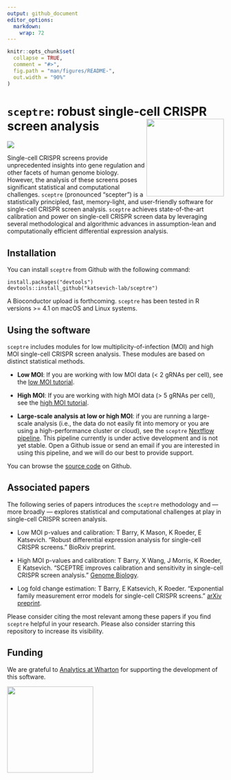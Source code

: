 ```yaml
---
output: github_document
editor_options: 
  markdown: 
    wrap: 72
---
```


<!-- README.md is generated from README.Rmd. Please edit that file -->

```r
knitr::opts_chunk$set(
  collapse = TRUE,
  comment = "#>",
  fig.path = "man/figures/README-",
  out.width = "90%"
)
```

# `sceptre`: robust single-cell CRISPR screen analysis <img src="man/figures/hex.jpg" align="right" width="180"/>

<!-- badges: start -->

![](https://github.com/scarlettcanny0629/sceptre/actions/workflows/R-CMD-check.yaml/badge.svg)

<!-- badges: end -->

Single-cell CRISPR screens provide unprecedented insights into gene
regulation and other facets of human genome biology. However, the
analysis of these screens poses significant statistical and
computational challenges. `sceptre` (pronounced "scepter") is a
statistically principled, fast, memory-light, and user-friendly software
for single-cell CRISPR screen analysis. `sceptre` achieves
state-of-the-art calibration and power on single-cell CRISPR screen data
by leveraging several methodological and algorithmic advances in
assumption-lean and computationally efficient differential expression
analysis.

## Installation

You can install `sceptre` from Github with the following command:

```         
install.packages("devtools")
devtools::install_github("katsevich-lab/sceptre")
```

A Bioconductor upload is forthcoming. `sceptre` has been tested in R
versions \>= 4.1 on macOS and Linux systems.

## Using the software

`sceptre` includes modules for low multiplicity-of-infection (MOI) and
high MOI single-cell CRISPR screen analysis. These modules are based on
distinct statistical methods.

-   **Low MOI**: If you are working with low MOI data (\< 2 gRNAs per
    cell), see the [low MOI
    tutorial](docs/articles/lowmoi_tutorial.html).

-   **High MOI**: If you are working with high MOI data (\> 5 gRNAs per
    cell), see the [high MOI
    tutorial](docs/articles/highmoi_tutorial.html).

-   **Large-scale analysis at low or high MOI**: if you are running a
    large-scale analysis (i.e., the data do not easily fit into memory
    or you are using a high-performance cluster or cloud), see the
    `sceptre` [Nextflow pipeline](). This pipeline currently is under
    active development and is not yet stable. Open a Github issue or
    send an email if you are interested in using this pipeline, and we
    will do our best to provide support.

You can browse the [source code]() on Github.

## Associated papers

The following series of papers introduces the `sceptre` methodology and
--- more broadly --- explores statistical and computational challenges
at play in single-cell CRISPR screen analysis.

-   Low MOI p-values and calibration: T Barry, K Mason, K Roeder, E
    Katsevich. "Robust differential expression analysis for single-cell
    CRISPR screens." BioRxiv preprint.

-   High MOI p-values and calibration: T Barry, X Wang, J Morris, K
    Roeder, E Katsevich. "SCEPTRE improves calibration and sensitivity
    in single-cell CRISPR screen analysis." [Genome
    Biology](https://genomebiology.biomedcentral.com/articles/10.1186/s13059-021-02545-2).

-   Log fold change estimation: T Barry, E Katsevich, K Roeder.
    "Exponential family measurement error models for single-cell CRISPR
    screens." [arXiv
    preprint](https://doi.org/10.48550/arXiv.2201.01879).

Please consider citing the most relevant among these papers if you find
`sceptre` helpful in your research. Please also consider starring this
repository to increase its visibility.

## Funding

We are grateful to [Analytics at
Wharton](https://analytics.wharton.upenn.edu/) for supporting the
development of this software.

<img src="man/figures/wharton_analytics.png" align="center" width="200"/>
